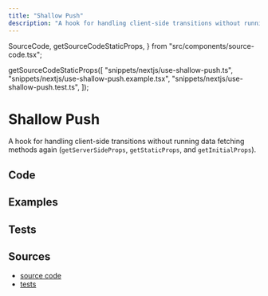 ```yaml
---
title: "Shallow Push"
description: "A hook for handling client-side transitions without running data fetching methods again"
---
```


  SourceCode,
  getSourceCodeStaticProps,
} from "src/components/source-code.tsx";

  getSourceCodeStaticProps([
    "snippets/nextjs/use-shallow-push.ts",
    "snippets/nextjs/use-shallow-push.example.tsx",
    "snippets/nextjs/use-shallow-push.test.ts",
  ]);

# Shallow Push

A hook for handling client-side transitions without running data fetching methods again (`getServerSideProps`, `getStaticProps`, and `getInitialProps`).

## Code

<SourceCode fileName="snippets/nextjs/use-shallow-push.ts" />

## Examples

<SourceCode fileName="snippets/nextjs/use-shallow-push.example.tsx" />

## Tests

<SourceCode fileName="snippets/nextjs/use-shallow-push.test.ts" />

## Sources

- [source code](https://github.com/LukasPolak/digital-garden/blob/main/src/snippets/nextjs/use-shallow-push.ts)
- [tests](https://github.com/LukasPolak/digital-garden/blob/main/src/snippets/nextjs/use-shallow-push.test.ts)
